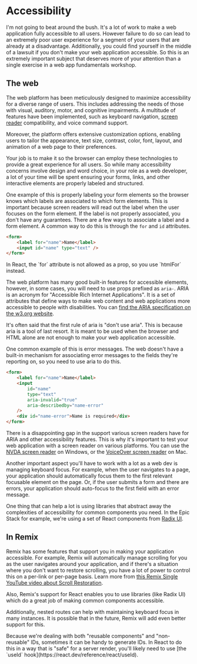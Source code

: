# Accessibility

I'm not going to beat around the bush. It's a lot of work to make a web
application fully accessible to all users. However failure to do so can lead to
an extremely poor user experience for a segment of your users that are already
at a disadvantage. Additionally, you could find yourself in the middle of a
lawsuit if you don't make your web application accessible. So this is an
extremely important subject that deserves more of your attention than a single
exercise in a web app fundamentals workshop.

## The web

The web platform has been meticulously designed to maximize accessibility for a
diverse range of users. This includes addressing the needs of those with visual,
auditory, motor, and cognitive impairments. A multitude of features have been
implemented, such as keyboard navigation,
[screen reader](https://en.wikipedia.org/wiki/Screen_reader) compatibility, and
voice command support.

Moreover, the platform offers extensive customization options, enabling users to
tailor the appearance, text size, contrast, color, font, layout, and animation
of a web page to their preferences.

Your job is to make it so the browser can employ these technologies to provide a
great experience for all users. So while many accessibility concerns involve
design and word choice, in your role as a web developer, a lot of your time will
be spent ensuring your forms, links, and other interactive elements are properly
labeled and structured.

One example of this is properly labeling your form elements so the browser knows
which labels are associated to which form elements. This is important because
screen readers will read out the label when the user focuses on the form
element. If the label is not properly associated, you don't have any guarantees.
There are a few ways to associate a label and a form element. A common way to do
this is through the `for` and `id` attributes.

```html
<form>
	<label for="name">Name</label>
	<input id="name" type="text" />
</form>
```

<callout-info class="aside">
	In React, the `for` attribute is not allowed as a prop, so you use `htmlFor`
	instead.
</callout-info>

The web platform has many good built-in features for accessible elements,
however, in some cases, you will need to use props prefixed as `aria-`. ARIA is
an acronym for "Accessible Rich Internet Applications". It is a set of
attributes that define ways to make web content and web applications more
accessible to people with disabilities. You can
[find the ARIA specification on the w3.org website](https://www.w3.org/WAI/standards-guidelines/aria/).

It's often said that the first rule of aria is "don't use aria". This is because
aria is a tool of last resort. It is meant to be used when the browser and HTML
alone are not enough to make your web application accessible.

One common example of this is error messages. The web doesn't have a built-in
mechanism for associating error messages to the fields they're reporting on, so
you need to use aria to do this.

```html
<form>
	<label for="name">Name</label>
	<input
		id="name"
		type="text"
		aria-invalid="true"
		aria-describedby="name-error"
	/>
	<div id="name-error">Name is required</div>
</form>
```

There is a disappointing gap in the support various screen readers have for ARIA
and other accessibility features. This is why it's important to test your web
application with a screen reader on various platforms. You can use the
[NVDA screen reader](https://www.nvaccess.org/) on Windows, or the
[VoiceOver screen reader](https://www.apple.com/voiceover/info/guide/) on Mac.

Another important aspect you'll have to work with a lot as a web dev is managing
keyboard focus. For example, when the user navigates to a page, your application
should automatically focus them to the first relevant focusable element on the
page. Or, if the user submits a form and there are errors, your application
should auto-focus to the first field with an error message.

One thing that can help a lot is using libraries that abstract away the
complexities of accessibility for common components you need. In the Epic Stack
for example, we're using a set of React components from
[Radix UI](https://www.radix-ui.com/).

## In Remix

Remix has some features that support you in making your application accessible.
For example, Remix will automatically manage scrolling for you as the user
navigates around your application, and if there's a situation where you don't
want to restore scrolling, you have a lot of power to control this on a per-link
or per-page basis. Learn more from
[this Remix Single YouTube video about Scroll Restoration](https://www.youtube.com/watch?v=4_H8j3rkpjI).

Also, Remix's support for React enables you to use libraries (like Radix UI)
which do a great job of making common components accessible.

Additionally, nested routes can help with maintaining keyboard focus in many
instances. It is possible that in the future, Remix will add even better support
for this.

<callout-info>
	Because we're dealing with both "reusable components" and "non-reusable" IDs,
	sometimes it can be handy to generate IDs. In React to do this in a way that
	is "safe" for a server render, you'll likely need to use [the `useId`
	hook](https://react.dev/reference/react/useId).
</callout-info>
